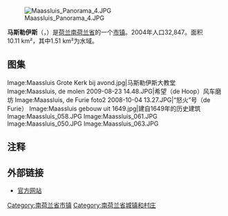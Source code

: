 {{noteTA|G1=荷兰地名}}
{{Infobox settlement
<!-- See Template:Infobox settlement for additional fields and descriptions -->
<!-- Name and transliteration -->
| name                    = 马斯勒伊斯
| native_name             = Maassluis
| settlement_type         = [[市镇_(荷兰)|市镇]]
<!-- Images, nickname, motto -->
| image_skyline           = MaasluisAerial01.jpg
| image_alt               = 
| image_caption           = 马斯勒伊斯鸟瞰图
| image_flag              = Maassluis flag.svg
| flag_size               = 100x67px
| flag_alt                = 
| image_shield            = Maassluis wapen.svg
| shield_size             = 100x80px
| shield_alt              = 
<!-- Maps, coordinates -->
| image_map               = Map - NL - Municipality code 0556 (2009).svg
| map_alt                 = Highlighted position of Maassluis in a municipal map of South Holland
| map_caption             = 马斯勒伊斯在南荷兰省的位置
| coordinates             = {{coord|51|56|N|4|14|E|region:NL|display=inline,title}}
| coordinates_footnotes   = 
| subdivision_type        = [[世界政區索引|国家]]
| subdivision_name        = {{NL}}
| subdivision_type1       = [[荷蘭省份|省份]]
| subdivision_name1       = [[南荷兰省|南荷兰省]]
| government_footnotes    = <ref name="mayor_now">{{cite web
 |url         = http://www.maassluis.nl/bestuur-en-organisatie/burgemeester-karssen_42811/
 |title       = Burgemeester dr. T.J. (Edo) Haan
 |trans-title = Mayor dr. T.J. (Edo) Haan
 |language    = nl
 |publisher   = Gemeente Maassluis
 |accessdate  = 13 August 2013
 |url-status     = dead
 |archiveurl  = https://web.archive.org/web/20131012023619/http://www.maassluis.nl/bestuur-en-organisatie/burgemeester-karssen_42811/
 |archivedate = 12 October 2013
}}</ref>
| governing_body          = 市议会
| leader_party            = [[工黨_(荷蘭)|PvdA]]
| leader_title            = 市长
| leader_name             = [[dr._T.J._(Edo)_Haan|dr. T.J. (Edo) Haan]]
<!-- Geographic information -->
| unit_pref               = Metric
<!-- ALL fields with measurements have automatic unit conversion -->
<!-- for references: use <ref> tags -->
| area_footnotes          = <ref>{{Dutch municipality total area|dataref}}</ref>
<!-- square kilometers -->
| area_total_km2          = {{Dutch municipality total area|Maassluis}}
| area_land_km2           = {{Dutch municipality land area|Maassluis}}
| area_water_km2          = {{Dutch municipality water area|Maassluis}}
| elevation_footnotes     = <ref name="AHN">{{cite web
 |url=http://www.ahn.nl/postcodetool 
 |title=Postcodetool for 3144BA 
 |language=nl 
 |work=Actueel Hoogtebestand Nederland 
 |publisher=Het Waterschapshuis 
 |accessdate=13 August 2013 
 |url-status=dead 
 |archiveurl=https://web.archive.org/web/20130921053543/http://www.ahn.nl/postcodetool 
 |archivedate=21 September 2013 
}}</ref>
| elevation_m             = 4
| elevation_max_footnotes = <!-- for references: use <ref> tags -->
| elevation_max_m         =
| elevation_min_footnotes = <!-- for references: use <ref> tags -->
| elevation_min_m         =
<!-- Population, demographics -->
| population_footnotes    = <ref>{{Dutch municipality population|dataref}}</ref>
| population_total        = {{Dutch municipality population|Maassluis}}
| population_as_of        = {{MONTHNAME|{{Dutch municipality population|popbasemonth}}}} {{Dutch municipality population|popbaseyear}}
| population_density_km2  = {{Dutch municipality population density|Maassluis}} <!-- For automatic calculation: auto-->
| population_demonym      = Maassluizer
<!-- Other information -->
| timezone1               = [[Central_European_Time|CET]]
| utc_offset1             = +1
| timezone1_DST           = [[Central_European_Summer_Time|CEST]]
| utc_offset1_DST         = +2
| postal_code_type        = 邮政编码
| postal_code             = 3140–3147
| area_code_type          = 电话区号
| area_code               = 010
| website                 = {{URL|1=http://www.maassluis.nl}}
| footnotes               =
}}

[[Image:Maassluis_Panorama_4.JPG|thumb]]

'''马斯勒伊斯'''（{{lang-nl|Maassluis}}，{{IPA-nl|maːˈslœy̯s|lang|Nl-Maassluis.ogg}}）是[[荷兰|荷兰]][[南荷兰省|南荷兰省]]的一个[[市镇_(荷兰)|市镇]]。2004年人口32,847。面积10.11 km²，其中1.51 km²为水域。

==图集==
<gallery>
Image:Maassluis Grote Kerk bij avond.jpg|马斯勒伊斯大教堂
Image:Maassluis, de molen 2009-08-23 14.48.JPG|希望（de Hoop）风车磨坊
Image:Maassluis, de Furie foto2 2008-10-04 13.27.JPG|“怒火”号（de Furie）
Image:Maassluis gebouw uit 1649.jpg|建自1649年的历史建筑
Image:Maassluis_058.JPG
Image:Maassluis_061.JPG
Image:Maassluis_050.JPG
Image:Maassluis_063.JPG
</center>
</gallery>

==注释==
{{reflist}}

== 外部链接==
{{commonscat|Maassluis}}
*[http://www.maassluis.nl 官方网站]

{{South Holland Province}}

[[Category:南荷兰省市镇|Category:南荷兰省市镇]]
[[Category:南荷兰省城镇和村庄|Category:南荷兰省城镇和村庄]]